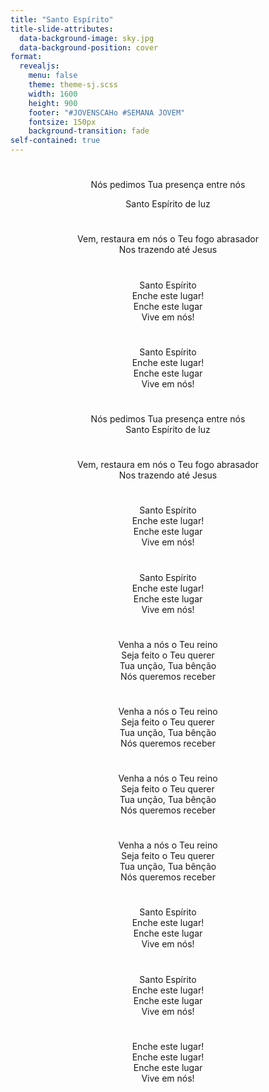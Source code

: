 ```yaml
---
title: "Santo Espírito"
title-slide-attributes:
  data-background-image: sky.jpg
  data-background-position: cover
format: 
  revealjs:
    menu: false
    theme: theme-sj.scss
    width: 1600
    height: 900
    footer: "#JOVENSCAHo #SEMANA JOVEM"
    fontsize: 150px
    background-transition: fade
self-contained: true
---
```


# {background-image="sky.jpg" auto-animate=true}

<center>
Nós pedimos Tua presença entre nós <br>

::: {.fragment .fade-left}
Santo Espírito de luz <br>
:::

</center>

# {background-image="sky.jpg" auto-animate=true}

<center>
Vem, restaura em nós o Teu fogo abrasador <br>
Nos trazendo até Jesus <br>
</center>

# {background-image="sky.jpg" auto-animate=true}

<center>
Santo Espírito <br>
Enche este lugar! <br>
Enche este lugar <br>
Vive em nós! <br>
</center>

# {background-image="sky.jpg" auto-animate=true}

<center>
Santo Espírito <br>
Enche este lugar! <br>
Enche este lugar <br>
Vive em nós! <br>
</center>

# {background-image="sky.jpg" auto-animate=true}

<center>
Nós pedimos Tua presença entre nós <br>
Santo Espírito de luz <br>
</center>

# {background-image="sky.jpg" auto-animate=true}

<center>
Vem, restaura em nós o Teu fogo abrasador <br>
Nos trazendo até Jesus <br>
</center>

# {background-image="sky.jpg" auto-animate=true}

<center>
Santo Espírito <br>
Enche este lugar! <br>
Enche este lugar <br>
Vive em nós! <br>
</center>

# {background-image="sky.jpg" auto-animate=true}

<center>
Santo Espírito <br>
Enche este lugar! <br>
Enche este lugar <br>
Vive em nós! <br>
</center>

# {background-image="sky.jpg" auto-animate=true}

<center>
Venha a nós o Teu reino <br>
Seja feito o Teu querer <br>
Tua unção, Tua bênção <br>
Nós queremos receber <br>
</center>

# {background-image="sky.jpg" auto-animate=true}

<center>
Venha a nós o Teu reino <br>
Seja feito o Teu querer <br>
Tua unção, Tua bênção <br>
Nós queremos receber <br>
</center>

# {background-image="sky.jpg" auto-animate=true}

<center>
Venha a nós o Teu reino <br>
Seja feito o Teu querer <br>
Tua unção, Tua bênção <br>
Nós queremos receber <br>
</center>

# {background-image="sky.jpg" auto-animate=true}

<center>
Venha a nós o Teu reino <br>
Seja feito o Teu querer <br>
Tua unção, Tua bênção <br>
Nós queremos receber <br>
</center>

# {background-image="sky.jpg" auto-animate=true}

<center>
Santo Espírito <br>
Enche este lugar! <br>
Enche este lugar <br>
Vive em nós! <br>
</center>

# {background-image="sky.jpg" auto-animate=true}

<center>
Santo Espírito <br>
Enche este lugar! <br>
Enche este lugar <br>
Vive em nós! <br>
</center>

# {background-image="sky.jpg" auto-animate=true}

<center>
Enche este lugar! <br>
Enche este lugar! <br>
Enche este lugar <br>
Vive em nós!
</center>
